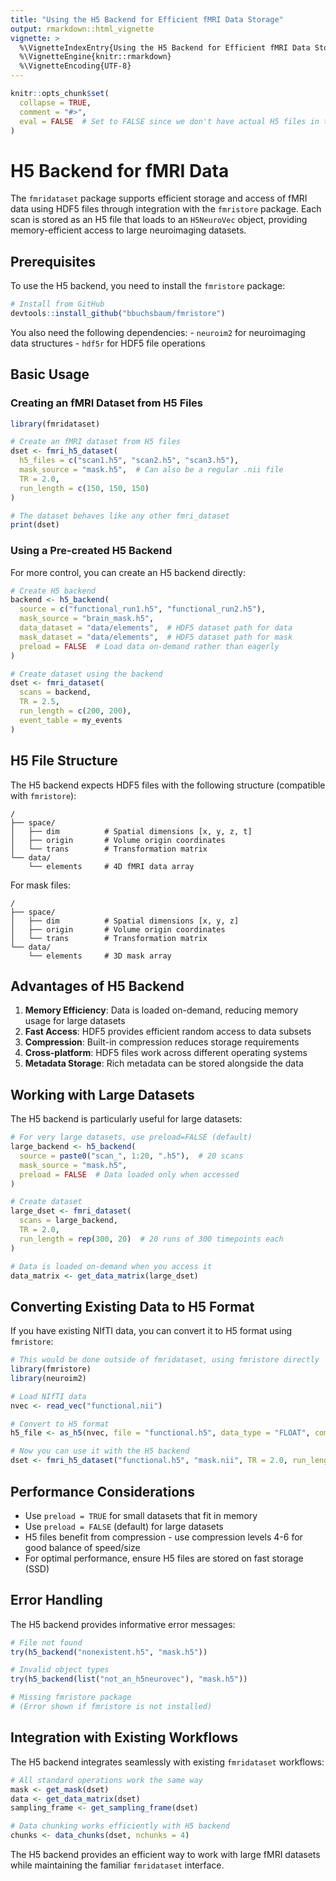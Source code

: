 ```yaml
---
title: "Using the H5 Backend for Efficient fMRI Data Storage"
output: rmarkdown::html_vignette
vignette: >
  %\VignetteIndexEntry{Using the H5 Backend for Efficient fMRI Data Storage}
  %\VignetteEngine{knitr::rmarkdown}
  %\VignetteEncoding{UTF-8}
---
```


```r
knitr::opts_chunk$set(
  collapse = TRUE,
  comment = "#>",
  eval = FALSE  # Set to FALSE since we don't have actual H5 files in the package
)
```

# H5 Backend for fMRI Data

The `fmridataset` package supports efficient storage and access of fMRI data using HDF5 files through integration with the `fmristore` package. Each scan is stored as an H5 file that loads to an `H5NeuroVec` object, providing memory-efficient access to large neuroimaging datasets.

## Prerequisites

To use the H5 backend, you need to install the `fmristore` package:

```r
# Install from GitHub
devtools::install_github("bbuchsbaum/fmristore")
```

You also need the following dependencies:
- `neuroim2` for neuroimaging data structures
- `hdf5r` for HDF5 file operations

## Basic Usage

### Creating an fMRI Dataset from H5 Files

```r
library(fmridataset)

# Create an fMRI dataset from H5 files
dset <- fmri_h5_dataset(
  h5_files = c("scan1.h5", "scan2.h5", "scan3.h5"),
  mask_source = "mask.h5",  # Can also be a regular .nii file
  TR = 2.0,
  run_length = c(150, 150, 150)
)

# The dataset behaves like any other fmri_dataset
print(dset)
```

### Using a Pre-created H5 Backend

For more control, you can create an H5 backend directly:

```r
# Create H5 backend
backend <- h5_backend(
  source = c("functional_run1.h5", "functional_run2.h5"),
  mask_source = "brain_mask.h5",
  data_dataset = "data/elements",  # HDF5 dataset path for data
  mask_dataset = "data/elements",  # HDF5 dataset path for mask
  preload = FALSE  # Load data on-demand rather than eagerly
)

# Create dataset using the backend
dset <- fmri_dataset(
  scans = backend,
  TR = 2.5,
  run_length = c(200, 200),
  event_table = my_events
)
```

## H5 File Structure

The H5 backend expects HDF5 files with the following structure (compatible with `fmristore`):

```
/
├── space/
│   ├── dim          # Spatial dimensions [x, y, z, t]
│   ├── origin       # Volume origin coordinates
│   └── trans        # Transformation matrix
└── data/
    └── elements     # 4D fMRI data array
```

For mask files:
```
/
├── space/
│   ├── dim          # Spatial dimensions [x, y, z]
│   ├── origin       # Volume origin coordinates
│   └── trans        # Transformation matrix
└── data/
    └── elements     # 3D mask array
```

## Advantages of H5 Backend

1. **Memory Efficiency**: Data is loaded on-demand, reducing memory usage for large datasets
2. **Fast Access**: HDF5 provides efficient random access to data subsets
3. **Compression**: Built-in compression reduces storage requirements
4. **Cross-platform**: HDF5 files work across different operating systems
5. **Metadata Storage**: Rich metadata can be stored alongside the data

## Working with Large Datasets

The H5 backend is particularly useful for large datasets:

```r
# For very large datasets, use preload=FALSE (default)
large_backend <- h5_backend(
  source = paste0("scan_", 1:20, ".h5"),  # 20 scans
  mask_source = "mask.h5",
  preload = FALSE  # Data loaded only when accessed
)

# Create dataset
large_dset <- fmri_dataset(
  scans = large_backend,
  TR = 2.0,
  run_length = rep(300, 20)  # 20 runs of 300 timepoints each
)

# Data is loaded on-demand when you access it
data_matrix <- get_data_matrix(large_dset)
```

## Converting Existing Data to H5 Format

If you have existing NIfTI data, you can convert it to H5 format using `fmristore`:

```r
# This would be done outside of fmridataset, using fmristore directly
library(fmristore)
library(neuroim2)

# Load NIfTI data
nvec <- read_vec("functional.nii")

# Convert to H5 format
h5_file <- as_h5(nvec, file = "functional.h5", data_type = "FLOAT", compression = 6)

# Now you can use it with the H5 backend
dset <- fmri_h5_dataset("functional.h5", "mask.nii", TR = 2.0, run_length = 300)
```

## Performance Considerations

- Use `preload = TRUE` for small datasets that fit in memory
- Use `preload = FALSE` (default) for large datasets
- H5 files benefit from compression - use compression levels 4-6 for good balance of speed/size
- For optimal performance, ensure H5 files are stored on fast storage (SSD)

## Error Handling

The H5 backend provides informative error messages:

```r
# File not found
try(h5_backend("nonexistent.h5", "mask.h5"))

# Invalid object types
try(h5_backend(list("not_an_h5neurovec"), "mask.h5"))

# Missing fmristore package
# (Error shown if fmristore is not installed)
```

## Integration with Existing Workflows

The H5 backend integrates seamlessly with existing `fmridataset` workflows:

```r
# All standard operations work the same way
mask <- get_mask(dset)
data <- get_data_matrix(dset)
sampling_frame <- get_sampling_frame(dset)

# Data chunking works efficiently with H5 backend
chunks <- data_chunks(dset, nchunks = 4)
```

The H5 backend provides an efficient way to work with large fMRI datasets while maintaining the familiar `fmridataset` interface. 